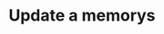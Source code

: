 ---
title: 'Update a memorys'
sidebarTitle: '/memories/{mem_cube_id}/{memory_id}'
openapi: 'PUT /memories/{mem_cube_id}/{memory_id}'
---